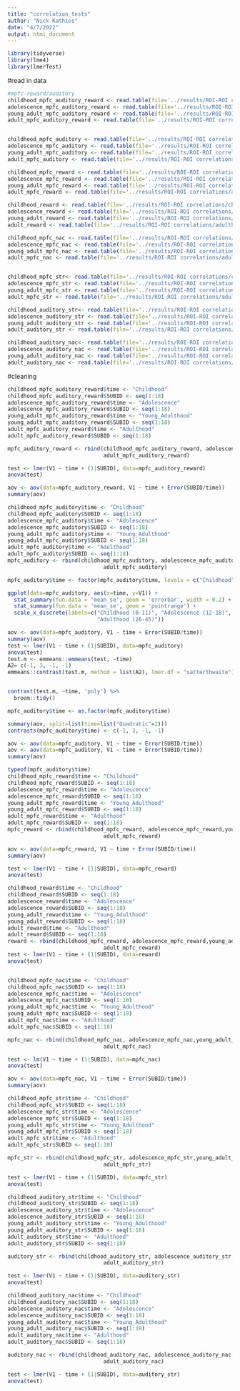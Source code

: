 ```yaml
---
title: "correlation_tests"
author: "Nick Kathios"
date: "4/7/2022"
output: html_document
---
```


```r
library(tidyverse)
library(lme4)
library(lmerTest)
```

#read in data
```r
#mpfc-reward/auditory
childhood_mpfc_auditory_reward <- read.table(file='../results/ROI-ROI correlations/childhood_mpfc_auditory_reward_mean.csv')
adolescence_mpfc_auditory_reward <- read.table(file='../results/ROI-ROI correlations/adolescence_mpfc_auditory_reward_mean.csv')
young_adult_mpfc_auditory_reward <- read.table(file='../results/ROI-ROI correlations/young_adulthood_mpfc_auditory_reward_mean.csv')
adult_mpfc_auditory_reward <- read.table(file='../results/ROI-ROI correlations/adulthood_mpfc_auditory_reward_mean.csv')


childhood_mpfc_auditory <- read.table(file='../results/ROI-ROI correlations/childhood_mpfc_auditory_mean.csv')
adolescence_mpfc_auditory <- read.table(file='../results/ROI-ROI correlations/adolescence_mpfc_auditory_mean.csv')
young_adult_mpfc_auditory <- read.table(file='../results/ROI-ROI correlations/young_adulthood_mpfc_auditory_mean.csv')
adult_mpfc_auditory <- read.table(file='../results/ROI-ROI correlations/adulthood_mpfc_auditory_mean.csv')

childhood_mpfc_reward <- read.table(file='../results/ROI-ROI correlations/childhood_mpfc_reward_mean.csv')
adolescence_mpfc_reward <- read.table(file='../results/ROI-ROI correlations/adolescence_mpfc_reward_mean.csv')
young_adult_mpfc_reward <- read.table(file='../results/ROI-ROI correlations/young_adulthood_mpfc_reward_mean.csv')
adult_mpfc_reward <- read.table(file='../results/ROI-ROI correlations/adulthood_mpfc_reward_mean.csv')

childhood_reward <- read.table(file='../results/ROI-ROI correlations/childhood_reward_participant_mean.csv')
adolescence_reward <- read.table(file='../results/ROI-ROI correlations/adolescence_reward_participant_mean.csv')
young_adult_reward <- read.table(file='../results/ROI-ROI correlations/young_adulthood_reward_participant_mean.csv')
adult_reward <- read.table(file='../results/ROI-ROI correlations/adulthood_reward_participant_mean.csv')

childhood_mpfc_nac <- read.table(file='../results/ROI-ROI correlations/childhood_mpfc_nac.csv')
adolescence_mpfc_nac <- read.table(file='../results/ROI-ROI correlations/adolescence_mpfc_nac.csv')
young_adult_mpfc_nac <- read.table(file='../results/ROI-ROI correlations/young_adulthood_mpfc_nac.csv')
adult_mpfc_nac <- read.table(file='../results/ROI-ROI correlations/adulthood_mpfc_nac.csv')


childhood_mpfc_str<- read.table(file='../results/ROI-ROI correlations/childhood_mpfc_str.csv')
adolescence_mpfc_str <- read.table(file='../results/ROI-ROI correlations/adolescence_mpfc_str.csv')
young_adult_mpfc_str <- read.table(file='../results/ROI-ROI correlations/young_adulthood_mpfc_str.csv')
adult_mpfc_str <- read.table(file='../results/ROI-ROI correlations/adulthood_mpfc_str.csv')

childhood_auditory_str<- read.table(file='../results/ROI-ROI correlations/childhood_str_auditory_mean.csv')
adolescence_auditory_str <- read.table(file='../results/ROI-ROI correlations/adolescence_str_auditory_mean.csv')
young_adult_auditory_str <- read.table(file='../results/ROI-ROI correlations/young_adulthood_str_auditory_mean.csv')
adult_auditory_str <- read.table(file='../results/ROI-ROI correlations/adulthood_str_auditory_mean.csv')

childhood_auditory_nac<- read.table(file='../results/ROI-ROI correlations/childhood_nac_auditory_mean.csv')
adolescence_auditory_nac <- read.table(file='../results/ROI-ROI correlations/adolescence_nac_auditory_mean.csv')
young_adult_auditory_nac <- read.table(file='../results/ROI-ROI correlations/young_adulthood_nac_auditory_mean.csv')
adult_auditory_nac <- read.table(file='../results/ROI-ROI correlations/adulthood_nac_auditory_mean.csv')
```

#cleaning
```r
childhood_mpfc_auditory_reward$time <- "Childhood"
childhood_mpfc_auditory_reward$SUBID <- seq(1:18)
adolescence_mpfc_auditory_reward$time <- "Adolescence"
adolescence_mpfc_auditory_reward$SUBID <- seq(1:18)
young_adult_mpfc_auditory_reward$time <- "Young_Adulthood"
young_adult_mpfc_auditory_reward$SUBID <- seq(1:18)
adult_mpfc_auditory_reward$time <- "Adulthood"
adult_mpfc_auditory_reward$SUBID <- seq(1:18)

mpfc_auditory_reward <- rbind(childhood_mpfc_auditory_reward, adolescence_mpfc_auditory_reward,young_adult_mpfc_auditory_reward,
                              adult_mpfc_auditory_reward)

test <- lmer(V1 ~ time + (1|SUBID), data=mpfc_auditory_reward)
anova(test)

aov <- aov(data=mpfc_auditory_reward, V1 ~ time + Error(SUBID/time))
summary(aov)

childhood_mpfc_auditory$time <- "Childhood"
childhood_mpfc_auditory$SUBID <- seq(1:18)
adolescence_mpfc_auditory$time <- "Adolescence"
adolescence_mpfc_auditory$SUBID <- seq(1:18)
young_adult_mpfc_auditory$time <- "Young_Adulthood"
young_adult_mpfc_auditory$SUBID <- seq(1:18)
adult_mpfc_auditory$time <- "Adulthood"
adult_mpfc_auditory$SUBID <- seq(1:18)
mpfc_auditory <- rbind(childhood_mpfc_auditory, adolescence_mpfc_auditory,young_adult_mpfc_auditory,
                              adult_mpfc_auditory)

mpfc_auditory$time <- factor(mpfc_auditory$time, levels = c("Childhood", "Adolescence", "Young_Adulthood", "Adulthood"))

ggplot(data=mpfc_auditory, aes(x=time, y=V1)) +
  stat_summary(fun.data = 'mean_se', geom = 'errorbar', width = 0.2) +
  stat_summary(fun.data = 'mean_se', geom = 'pointrange') +
  scale_x_discrete(labels=c("Childhood (0-11)", "Adolescence (12-18)", "Young\nAdulthood (19-25)",
                            "Adulthood (26-45)"))

aov <- aov(data=mpfc_auditory, V1 ~ time + Error(SUBID/time))
summary(aov)
test <- lmer(V1 ~ time + (1|SUBID), data=mpfc_auditory)
anova(test)
test.m <- emmeans::emmeans(test, ~time)
A2= c(-1, 3, -1, -1)
emmeans::contrast(test.m, method = list(A2), lmer.df = "satterthwaite")


contrast(test.m, ~time, 'poly') %>%
  broom::tidy()

mpfc_auditory$time <- as.factor(mpfc_auditory$time)

summary(aov, split=list(time=list("Quadratic"=2)))
contrasts(mpfc_auditory$time) <- c(-1, 3, -1, -1)

aov <- aov(data=mpfc_auditory, V1 ~ time + Error(SUBID/time))
aov <- aov(data=mpfc_auditory, V1 ~ time + Error(SUBID/time))
summary(aov)

typeof(mpfc_auditory$time)
childhood_mpfc_reward$time <- "Childhood"
childhood_mpfc_reward$SUBID <- seq(1:18)
adolescence_mpfc_reward$time <- "Adolescence"
adolescence_mpfc_reward$SUBID <- seq(1:18)
young_adult_mpfc_reward$time <- "Young_Adulthood"
young_adult_mpfc_reward$SUBID <- seq(1:18)
adult_mpfc_reward$time <- "Adulthood"
adult_mpfc_reward$SUBID <- seq(1:18)
mpfc_reward <- rbind(childhood_mpfc_reward, adolescence_mpfc_reward,young_adult_mpfc_reward,
                              adult_mpfc_reward)

aov <- aov(data=mpfc_reward, V1 ~ time + Error(SUBID/time))
summary(aov)

test <- lmer(V1 ~ time + (1|SUBID), data=mpfc_reward)
anova(test)

childhood_reward$time <- "Childhood"
childhood_reward$SUBID <- seq(1:18)
adolescence_reward$time <- "Adolescence"
adolescence_reward$SUBID <- seq(1:18)
young_adult_reward$time <- "Young_Adulthood"
young_adult_reward$SUBID <- seq(1:18)
adult_reward$time <- "Adulthood"
adult_reward$SUBID <- seq(1:18)
reward <- rbind(childhood_mpfc_reward, adolescence_mpfc_reward,young_adult_mpfc_reward,
                              adult_mpfc_reward)
test <- lmer(V1 ~ time + (1|SUBID), data=reward)
anova(test)


childhood_mpfc_nac$time <- "Childhood"
childhood_mpfc_nac$SUBID <- seq(1:18)
adolescence_mpfc_nac$time <- "Adolescence"
adolescence_mpfc_nac$SUBID <- seq(1:18)
young_adult_mpfc_nac$time <- "Young_Adulthood"
young_adult_mpfc_nac$SUBID <- seq(1:18)
adult_mpfc_nac$time <- "Adulthood"
adult_mpfc_nac$SUBID <- seq(1:18)

mpfc_nac <- rbind(childhood_mpfc_nac, adolescence_mpfc_nac,young_adult_mpfc_nac,
                              adult_mpfc_nac)

test <- lm(V1 ~ time + (1|SUBID), data=mpfc_nac)
anova(test)

aov <- aov(data=mpfc_nac, V1 ~ time + Error(SUBID/time))
summary(aov)

childhood_mpfc_str$time <- "Childhood"
childhood_mpfc_str$SUBID <- seq(1:18)
adolescence_mpfc_str$time <- "Adolescence"
adolescence_mpfc_str$SUBID <- seq(1:18)
young_adult_mpfc_str$time <- "Young_Adulthood"
young_adult_mpfc_str$SUBID <- seq(1:18)
adult_mpfc_str$time <- "Adulthood"
adult_mpfc_str$SUBID <- seq(1:18)

mpfc_str <- rbind(childhood_mpfc_str, adolescence_mpfc_str,young_adult_mpfc_str,
                              adult_mpfc_str)

test <- lmer(V1 ~ time + (1|SUBID), data=mpfc_str)
anova(test)

childhood_auditory_str$time <- "Childhood"
childhood_auditory_str$SUBID <- seq(1:18)
adolescence_auditory_str$time <- "Adolescence"
adolescence_auditory_str$SUBID <- seq(1:18)
young_adult_auditory_str$time <- "Young_Adulthood"
young_adult_auditory_str$SUBID <- seq(1:18)
adult_auditory_str$time <- "Adulthood"
adult_auditory_str$SUBID <- seq(1:18)

auditory_str <- rbind(childhood_auditory_str, adolescence_auditory_str,young_adult_auditory_str,
                              adult_auditory_str)

test <- lmer(V1 ~ time + (1|SUBID), data=auditory_str)
anova(test)

childhood_auditory_nac$time <- "Childhood"
childhood_auditory_nac$SUBID <- seq(1:18)
adolescence_auditory_nac$time <- "Adolescence"
adolescence_auditory_nac$SUBID <- seq(1:18)
young_adult_auditory_nac$time <- "Young_Adulthood"
young_adult_auditory_nac$SUBID <- seq(1:18)
adult_auditory_nac$time <- "Adulthood"
adult_auditory_nac$SUBID <- seq(1:18)

auditory_nac <- rbind(childhood_auditory_nac, adolescence_auditory_nac,young_adult_auditory_nac,
                              adult_auditory_nac)

test <- lmer(V1 ~ time + (1|SUBID), data=auditory_str)
anova(test)
```
